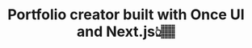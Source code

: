 ---
title: "Portfolio creator built with Once UI and Next.js👆🏽"
publishedAt: "2024-04-08"
images:
  - "/images/projects/project-01/video-01.mp4"
---